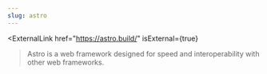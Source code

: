 ```yaml
---
slug: astro
---
```


<ExternalLink
  href="https://astro.build/"
  isExternal={true}
>Astro</ExternalLink>
is a web framework designed for speed and interoperability with other web frameworks.
